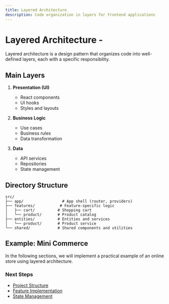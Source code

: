 ```yaml
---
title: Layered Architecture
description: Code organization in layers for frontend applications
---
```


# Layered Architecture - <Badge text="WIP" variant="caution" />

Layered architecture is a design pattern that organizes code into well-defined layers, each with a specific responsibility.

## Main Layers

1. **Presentation (UI)**
   - React components
   - UI hooks
   - Styles and layouts

2. **Business Logic**
   - Use cases
   - Business rules
   - Data transformation

3. **Data**
   - API services
   - Repositories
   - State management

## Directory Structure

```
src/
├── app/                 # App shell (router, providers)
├── features/           # Feature-specific logic
│   ├── cart/          # Shopping cart
│   └── product/       # Product catalog
├── entities/          # Entities and services
│   └── product/       # Product service
└── shared/            # Shared components and utilities
```

## Example: Mini Commerce

In the following sections, we will implement a practical example of an online store using layered architecture.

### Next Steps

- [Project Structure](/guides/examples/mini-commerce/structure)
- [Feature Implementation](/guides/examples/mini-commerce/features)
- [State Management](/guides/examples/mini-commerce/state) 